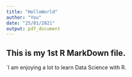 ```yaml
---
title: "HelloWorld"
author: "You"
date: "25/01/2021"
output: pdf_document
---
```


## This is my 1st R MarkDown file.

`I am enjoying a lot to learn Data Science with R.
